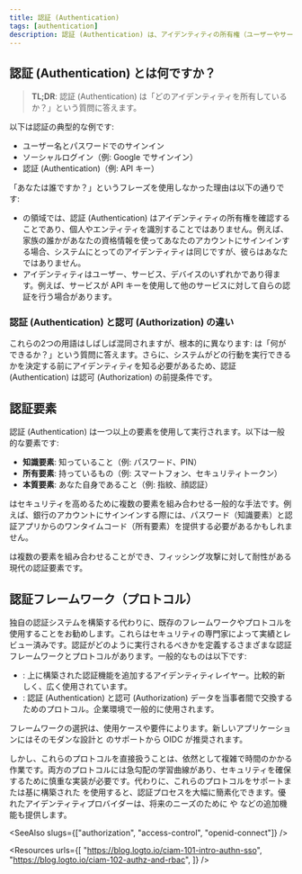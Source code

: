 ```yaml
---
title: 認証 (Authentication)
tags: [authentication]
description: 認証 (Authentication) は、アイデンティティの所有権（ユーザーやサービスなど）を確認するプロセスです。これはアイデンティティとアクセス管理 (IAM) システムの基盤であり、アプリケーションやサービスを保護するために不可欠です。
---
```


## 認証 (Authentication) とは何ですか？

> **TL;DR**: 認証 (Authentication) は「どのアイデンティティを所有しているか？」という質問に答えます。

以下は認証の典型的な例です:

- ユーザー名とパスワードでのサインイン
- ソーシャルログイン（例: Google でサインイン）
- <Ref slug="machine-to-machine" /> 認証 (Authentication)（例: API キー）

「あなたは誰ですか？」というフレーズを使用しなかった理由は以下の通りです:

- <Ref slug="iam" /> の領域では、認証 (Authentication) はアイデンティティの所有権を確認することであり、個人やエンティティを識別することではありません。例えば、家族の誰かがあなたの資格情報を使ってあなたのアカウントにサインインする場合、システムにとってのアイデンティティは同じですが、彼らはあなたではありません。
- アイデンティティはユーザー、サービス、デバイスのいずれかであり得ます。例えば、サービスが API キーを使用して他のサービスに対して自らの認証を行う場合があります。

### 認証 (Authentication) と認可 (Authorization) の違い

これらの2つの用語はしばしば混同されますが、根本的に異なります: <Ref slug="authorization" /> は「何ができるか？」という質問に答えます。さらに、システムがどの行動を実行できるかを決定する前にアイデンティティを知る必要があるため、認証 (Authentication) は認可 (Authorization) の前提条件です。

## 認証要素

認証 (Authentication) は一つ以上の要素を使用して実行されます。以下は一般的な要素です:

- **知識要素**: 知っていること（例: パスワード、PIN）
- **所有要素**: 持っているもの（例: スマートフォン、セキュリティトークン）
- **本質要素**: あなた自身であること（例: 指紋、顔認証）

<Ref slug="mfa" /> はセキュリティを高めるために複数の要素を組み合わせる一般的な手法です。例えば、銀行のアカウントにサインインする際には、パスワード（知識要素）と認証アプリからのワンタイムコード（所有要素）を提供する必要があるかもしれません。

<Ref slug="passkey" /> は複数の要素を組み合わせることができ、フィッシング攻撃に対して耐性がある現代の認証要素です。

## 認証フレームワーク（プロトコル）

独自の認証システムを構築する代わりに、既存のフレームワークやプロトコルを使用することをお勧めします。これらはセキュリティの専門家によって実績とレビュー済みです。認証がどのように実行されるべきかを定義するさまざまな認証フレームワークとプロトコルがあります。一般的なものは以下です:

- <Ref slug="openid-connect" />: <Ref slug="oauth-2.0" /> 上に構築された認証機能を追加するアイデンティティレイヤー。比較的新しく、広く使用されています。
- <Ref slug="saml" />: 認証 (Authentication) と認可 (Authorization) データを当事者間で交換するためのプロトコル。企業環境で一般的に使用されます。

フレームワークの選択は、使用ケースや要件によります。新しいアプリケーションにはそのモダンな設計と <Ref slug="jwt" /> のサポートから OIDC が推奨されます。

しかし、これらのプロトコルを直接扱うことは、依然として複雑で時間のかかる作業です。両方のプロトコルには急勾配の学習曲線があり、セキュリティを確保するために慎重な実装が必要です。代わりに、これらのプロトコルをサポートまたは基に構築された <Ref slug="identity-provider" /> を使用すると、認証プロセスを大幅に簡素化できます。優れたアイデンティティプロバイダーは、将来のニーズのために <Ref slug="mfa" /> や <Ref slug="single-sign-on" /> などの追加機能も提供します。

<SeeAlso slugs={["authorization", "access-control", "openid-connect"]} />

<Resources
  urls={[
    "https://blog.logto.io/ciam-101-intro-authn-sso",
    "https://blog.logto.io/ciam-102-authz-and-rbac",
  ]}
/>